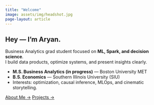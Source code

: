 ```yaml
---
title: "Welcome"
image: assets/img/headshot.jpg
page-layout: article
---
```


<div class="hero">

# Hey — I'm Aryan.

Business Analytics grad student focused on **ML, Spark, and decision science**.  
I build data products, optimize systems, and present insights clearly.

- **M.S. Business Analytics (in progress)** — Boston University MET  
- **B.S. Economics** — Southern Illinois University (SIU)  
- Interests: optimization, causal inference, MLOps, and cinematic storytelling.

[About Me →](/about.qmd){.btn .btn-primary}
[Projects →](/projects.qmd){.btn .btn-secondary}

</div>
